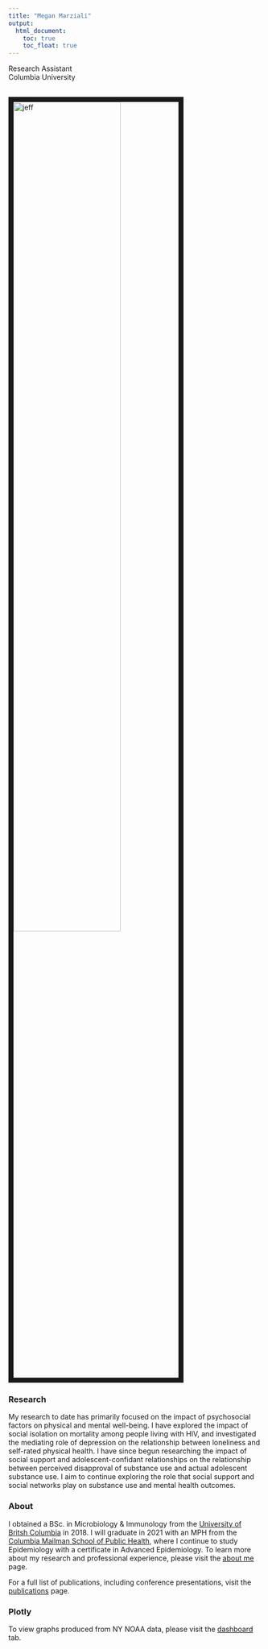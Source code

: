 ```yaml
---
title: "Megan Marziali"
output: 
  html_document:
    toc: true
    toc_float: true
---
```


Research Assistant  
Columbia University

<br><img src="./megan2.jpg" alt="jeff" style="width:65%; border:10px solid"><br>

### Research

My research to date has primarily focused on the impact of psychosocial factors on physical and mental well-being. I have explored the impact of social isolation on mortality among people living with HIV, and investigated the mediating role of depression on the relationship between loneliness and self-rated physical health. I have since begun researching the impact of social support and adolescent-confidant relationships on the relationship between perceived disapproval of substance use and actual adolescent substance use. I aim to continue exploring the role that social support and social networks play on substance use and mental health outcomes.

### About

I obtained a BSc. in Microbiology & Immunology from the [University of Britsh Columbia](https://www.ubc.ca/) in 2018. I will graduate in 2021 with an MPH from the [Columbia Mailman School of Public Health](https://www.publichealth.columbia.edu/), where I continue to study Epidemiology with a certificate in Advanced Epidemiology. To learn more about my research and professional experience, please visit the [about me](about.html) page.

For a full list of publications, including conference presentations, visit the [publications](publications.html) page.

### Plotly

To view graphs produced from NY NOAA data, please visit the [dashboard](dashboard.html) tab.


